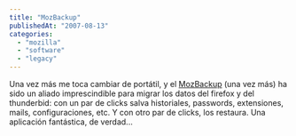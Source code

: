 ```yaml
---
title: "MozBackup"
publishedAt: "2007-08-13"
categories: 
  - "mozilla"
  - "software"
  - "legacy"
---
```


Una vez más me toca cambiar de portátil, y el [MozBackup](http://mozbackup.jasnapaka.com/) (una vez más) ha sido un aliado imprescindible para migrar los datos del firefox y del thunderbid: con un par de clicks salva historiales, passwords, extensiones, mails, configuraciones, etc. Y con otro par de clicks, los restaura. Una aplicación fantástica, de verdad...
